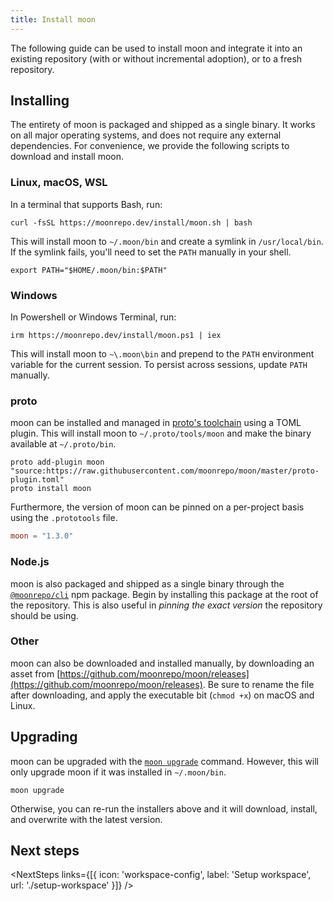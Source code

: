 ```yaml
---
title: Install moon
---
```



<HeaderLabel text="2 min" />

The following guide can be used to install moon and integrate it into an existing repository (with
or without incremental adoption), or to a fresh repository.

## Installing

The entirety of moon is packaged and shipped as a single binary. It works on all major operating
systems, and does not require any external dependencies. For convenience, we provide the following
scripts to download and install moon.

### Linux, macOS, WSL

In a terminal that supports Bash, run:

```shell
curl -fsSL https://moonrepo.dev/install/moon.sh | bash
```

This will install moon to `~/.moon/bin` and create a symlink in `/usr/local/bin`. If the symlink
fails, you'll need to set the `PATH` manually in your shell.

```shell
export PATH="$HOME/.moon/bin:$PATH"
```

### Windows

In Powershell or Windows Terminal, run:

```shell
irm https://moonrepo.dev/install/moon.ps1 | iex
```

This will install moon to `~\.moon\bin` and prepend to the `PATH` environment variable for the
current session. To persist across sessions, update `PATH` manually.

### proto

moon can be installed and managed in [proto's toolchain](/proto) using a TOML plugin. This will
install moon to `~/.proto/tools/moon` and make the binary available at `~/.proto/bin`.

```shell
proto add-plugin moon "source:https://raw.githubusercontent.com/moonrepo/moon/master/proto-plugin.toml"
proto install moon
```

Furthermore, the version of moon can be pinned on a per-project basis using the `.prototools` file.

```toml title=".prototools"
moon = "1.3.0"
```

### Node.js

moon is also packaged and shipped as a single binary through the
[`@moonrepo/cli`](https://www.npmjs.com/package/@moonrepo/cli) npm package. Begin by installing this
package at the root of the repository. This is also useful in _pinning the exact version_ the
repository should be using.

<AddDepsTabs dep="@moonrepo/cli" dev />

### Other

moon can also be downloaded and installed manually, by downloading an asset from
[https://github.com/moonrepo/moon/releases](https://github.com/moonrepo/moon/releases). Be sure to
rename the file after downloading, and apply the executable bit (`chmod +x`) on macOS and Linux.

## Upgrading

moon can be upgraded with the [`moon upgrade`](./commands/upgrade) command. However, this will only
upgrade moon if it was installed in `~/.moon/bin`.

```shell
moon upgrade
```

Otherwise, you can re-run the installers above and it will download, install, and overwrite with the
latest version.

## Next steps

<NextSteps
  links={[{ icon: 'workspace-config', label: 'Setup workspace', url: './setup-workspace' }]}
/>

